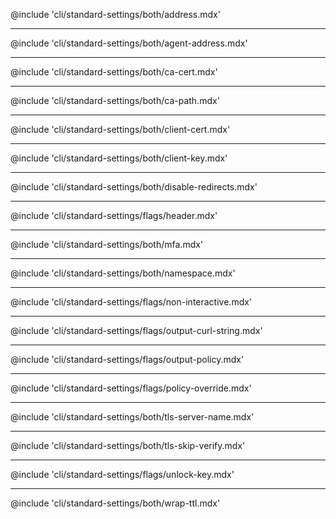 @include 'cli/standard-settings/both/address.mdx'

---

@include 'cli/standard-settings/both/agent-address.mdx'

---

@include 'cli/standard-settings/both/ca-cert.mdx'

---

@include 'cli/standard-settings/both/ca-path.mdx'

---

@include 'cli/standard-settings/both/client-cert.mdx'

---

@include 'cli/standard-settings/both/client-key.mdx'

---

@include 'cli/standard-settings/both/disable-redirects.mdx'

---

@include 'cli/standard-settings/flags/header.mdx'

---

@include 'cli/standard-settings/both/mfa.mdx'

---

@include 'cli/standard-settings/both/namespace.mdx'

---

@include 'cli/standard-settings/flags/non-interactive.mdx'

---

@include 'cli/standard-settings/flags/output-curl-string.mdx'

---

@include 'cli/standard-settings/flags/output-policy.mdx'

---

@include 'cli/standard-settings/flags/policy-override.mdx'

---

@include 'cli/standard-settings/both/tls-server-name.mdx'

---

@include 'cli/standard-settings/both/tls-skip-verify.mdx'

---

@include 'cli/standard-settings/flags/unlock-key.mdx'

---

@include 'cli/standard-settings/both/wrap-ttl.mdx'